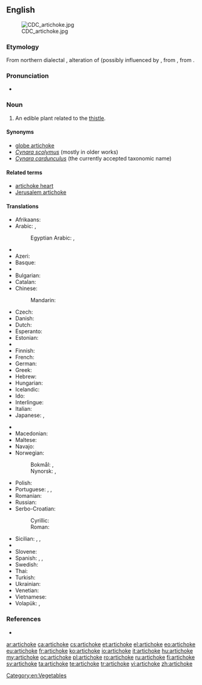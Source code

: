 ==English==
{{wikipedia}}
[[Image:CDC_artichoke.jpg|right]]

===Etymology===
From northern {{etyl|it}} dialectal {{term|articiocco}}, alteration of {{term|arcicioffo}} (possibly influenced by {{term|ciocco||stump}}, from {{etyl|osp}} {{term|alcarchofa}}, from {{etyl|ar}} {{term|قرشوف|القرشوف|artichoke|tr=al-qaršūf|sc=Arab}}.

===Pronunciation===
* {{audio|en-us-artichoke.ogg|Audio (US)}}

===Noun===
{{en-noun}}

# An edible plant related to the [[thistle]].

====Synonyms====
* [[globe artichoke]]
* ''[[Cynara scolymus]]'' (mostly in older works)
* ''[[Cynara cardunculus]]'' (the currently accepted taxonomic name)

====Related terms====
* [[artichoke heart]]
* [[Jerusalem artichoke]]

====Translations====
{{trans-top|''Cynara scolymus''}}
* Afrikaans: {{t-|af|artisjok}}
* Arabic: {{t-|ar|خرشوف|m|alt=خُرْشوف|tr=khurshuuf}}, {{t-|ar|الأارضي شوكي|m|tr=al-ʔarḍi shawki|sc=Arab}}
*: Egyptian Arabic: {{tø|arz|خرشوفة|f|tr=xarshufa|sc=Arab}}, {{tø|arz|خرشوف|m|p|tr=xarshuf|sc=Arab}}
* {{trreq|hy}}
* Azeri: {{t-|az|artişok}}
* Basque: {{t-|eu|orburu}}
* {{trreq|be}}
* Bulgarian: {{t-|bg|артишок}}
* Catalan: {{t-|ca|carxofera|f}}
* Chinese:
*: Mandarin: {{zh-tsp|洋薊|洋蓟|[[yángjì]]}}
* Czech: {{t+|cs|artyčok|m}}
* Danish: {{t-|da|artiskok}}
* Dutch: {{t+|nl|artisjok|m}}
* Esperanto: {{t-|eo|artiŝoko}}
* Estonian: {{t-|et|artišokk}}
* {{trreq|fo}}
* Finnish: {{t+|fi|latva-artisokka}}
* French: {{t+|fr|artichaut|m}}
* German: {{t+|de|Artischocke|f}}
* Greek: {{t+|el|αγκινάρα|f|tr=aginara}}
* Hebrew: {{t+|he|ארטישוק|m|tr=artishok}}
* Hungarian: {{t+|hu|articsóka}}
* Icelandic: {{t-|is|ætiþistill}}
* Ido: {{t|io|artichoko}}
* Interlingue: {{t|ie|artichoc}}
* Italian: {{t+|it|carciofo|m}}
* Japanese: {{t-|ja|朝鮮薊|tr=chōsen azami|sc=Jpan}}, {{t+|ja|アーティチョーク|tr=ātichōku|sc=Jpan}}
{{trans-mid}}
* {{trreq|km}}
* Macedonian: {{t-|mk|артичока|m|tr=artičóka}}
* Maltese: {{t-|mt|qaqoċċa|f}}
* Navajo: {{tø|nv|azeeʼ hókániitsoh daadánígíí}}
* Norwegian:
*: Bokmål: {{t+|no|artisjokk|m}}, {{t-|no|artiskokk|m}}
*: Nynorsk: {{t-|nn|artisjokk|m}}, {{t-|nn|artiskokk|m}}
* Polish: {{t+|pl|karczoch|m}}
* Portuguese: {{t+|pt|alcachofra|f}}, {{t-|pt|alcachofra de comer|f}}, {{t-|pt|alcachofra hortense|f}}
* Romanian: {{t+|ro|anghinare|f}}
* Russian: {{t+|ru|артишок|m|tr=artišók}}
* Serbo-Croatian:
*: Cyrillic: {{t-|sh|артичока|f}}
*: Roman: {{t-|sh|artičoka|f}}
* Sicilian: {{t+|scn|cacocciùlu|m}}, {{t+|scn|cacocciùla|f}}, {{t-|scn|caccioffula|f}}
* {{trreq|sk}}
* Slovene: {{t+|sl|artičoka|f}}
* Spanish: {{t+|es|alcachofa|f}}, {{t-|es|alcaucil|m}} {{qualifier|Argentina|Southern Spain}}, {{t-|es|alcacil|m}} {{qualifier|Southeastern Spain}}
* Swedish: {{t+|sv|kronärtskocka}}
* Thai: {{t-|th|อาติโช๊ค|tr=xā tichókh}}
* Turkish: {{t+|tr|enginar}}
* Ukrainian: {{t+|uk|артишок|m|tr=artyshok}}
* Venetian: {{tø|vec|articioco|m}}
* Vietnamese: {{t-|vi|atisô}}
* Volapük: {{t+|vo|tijod}}, {{qualifier|older term}} {{t-|vo|tijep}}
{{trans-bottom}}

===References===
* {{R:BBS}}

[[Category:en:Vegetables]]

[[ar:artichoke]]
[[ca:artichoke]]
[[cs:artichoke]]
[[et:artichoke]]
[[el:artichoke]]
[[eo:artichoke]]
[[eu:artichoke]]
[[fr:artichoke]]
[[ko:artichoke]]
[[io:artichoke]]
[[it:artichoke]]
[[hu:artichoke]]
[[my:artichoke]]
[[oc:artichoke]]
[[pl:artichoke]]
[[ro:artichoke]]
[[ru:artichoke]]
[[fi:artichoke]]
[[sv:artichoke]]
[[ta:artichoke]]
[[te:artichoke]]
[[tr:artichoke]]
[[vi:artichoke]]
[[zh:artichoke]]
